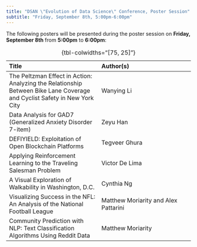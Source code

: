 ```yaml
---
title: "DSAN \"Evolution of Data Science\" Conference, Poster Session"
subtitle: "Friday, September 8th, 5:00pm-6:00pm"
---
```


The following posters will be presented during the poster session on **Friday, September 8th** from **5:00pm** to **6:00pm**:

| Title | Author(s) |
|:- |:- |
| The Peltzman Effect in Action: Analyzing the Relationship Between Bike Lane Coverage and Cyclist Safety in New York City | Wanying Li |
| Data Analysis for GAD7 (Generalized Anxiety Disorder 7-item) | Zeyu Han |
| DEFIYIELD: Exploitation of Open Blockchain Platforms | Tegveer Ghura |
| Applying Reinforcement Learning to the Traveling Salesman Problem | Victor De Lima |
| A Visual Exploration of Walkability in Washington, D.C. | Cynthia Ng |
| Visualizing Success in the NFL: An Analysis of the National Football League | Matthew Moriarity and Alex Pattarini |
| Community Prediction with NLP: Text Classification Algorithms Using Reddit Data | Matthew Moriarity |

: {tbl-colwidths="[75, 25]"}